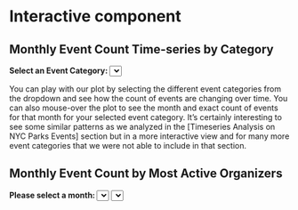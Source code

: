 # Interactive component

## Monthly Event Count Time-series by Category

<html>

<meta charset="utf-8" />
<meta name="generator" content="pandoc" />
<meta http-equiv="X-UA-Compatible" content="IE=EDGE" />


<meta name="author" content="Leo Du" />

<!-- Load d3.js Version 6 -->
<script src="https://d3js.org/d3.v6.js"></script>

<!-- Initialize a select button for selecting event categories -->
<b>Select an Event Category: </b>
<select id="selectButton"></select>

<!-- The div for the interactive event category monthly timeseries -->
<div id="category_timeseries_svg"></div>
<script src="scripts/category_timeseries.js"></script>

</html>

You can play with our plot by selecting the different event categories from the dropdown and see how the count of 
events are changing over time. You can also mouse-over the plot to see the month and exact count of events for 
that month for your selected event category. It's certainly interesting to see some similar patterns as we 
analyzed in the [Timeseries Analysis on NYC Parks Events] section but in a more interactive view and for many more 
event categories that we were not able to include in that section.

## Monthly Event Count by Most Active Organizers

<html>

<meta charset="utf-8" />
<meta name="generator" content="pandoc" />
<meta http-equiv="X-UA-Compatible" content="IE=EDGE" />


<meta name="author" content="Hao Li" />

<!-- Load d3.js Version 6 -->
<script src="https://d3js.org/d3.v6.js"></script>

<b>Please select a month: </b>
<select id="yearButton"></select>
<select id="monthButton"></select>

<div id="top_organizer_monthly_svg"></div>
<script src="scripts/top_organizer_monthly.js"></script>

</html>
